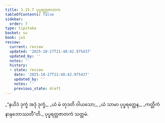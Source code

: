 ```yaml
---
title: 1.15.7 ပုပ္ဖရတ္တဇာတက
tableOfContents: false
sidebar:
  order: 7
type: tipitaka
basket: su
book: ja1
review:
  current: review
  updated: '2025-10-27T21:48:42.975437'
  updated_by: ''
  notes: ''
  history:
  - state: review
    date: '2025-10-27T21:48:42.975437'
    updated_by: ''
    notes: ''
    previous_state: draft
---
```



<ReviewStatus review={frontmatter.review} showDetails={true} />

<HypothesisAnnotation frontmatter={frontmatter} />

<DynamicBreadcrumb />

<Division number="147" book="ja1" e="ch" v="22" p="34">

<Paragraph number="325" type="verses" book="ja1">
_“နယိဒံ ဒုက္ခံ အဒုံ ဒုက္ခံ,_  
_ယံ မံ တုဒတိ ဝါယသော;_  
_ယံ သာမာ ပုပ္ဖရတ္တေန,_  
_ကတ္တိကံ နာနုဘောဿတီ”တိ._  


</Paragraph>
</Division>

<Paragraph number="326" type="center" book="ja1">
ပုပ္ဖရတ္တဇာတကံ သတ္တမံ.
</Paragraph>